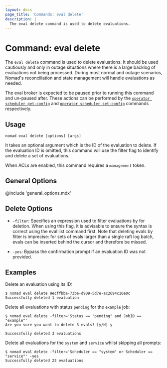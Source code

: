 ```yaml
---
layout: docs
page_title: 'Commands: eval delete'
description: |
  The eval delete command is used to delete evaluations.
---
```


# Command: eval delete

The `eval delete` command is used to delete evaluations. It should be used
cautiously and only in outage situations where there is a large backlog of
evaluations not being processed. During most normal and outage scenarios,
Nomad's reconciliation and state management will handle evaluations as needed.

The eval broker is expected to be paused prior to running this command and
un-paused after. These actions can be performed by the
[`operator scheduler get-config`][scheduler_get_config]
and [`operator scheduler set-config`][scheduler_set_config] commands respectively.

## Usage

```plaintext
nomad eval delete [options] [args]
```

It takes an optional argument which is the ID of the evaluation to delete. If
the evaluation ID is omitted, this command will use the filter flag to identify
and delete a set of evaluations.

When ACLs are enabled, this command requires a `management` token.

## General Options

@include 'general_options.mdx'

## Delete Options

- `-filter`: Specifies an expression used to filter evaluations by for
  deletion. When using this flag, it is advisable to ensure the syntax is
  correct using the eval list command first. Note that deleting evals by filter
  is imprecise: for sets of evals larger than a single raft log batch, evals can
  be inserted behind the cursor and therefore be missed.

- `-yes`: Bypass the confirmation prompt if an evaluation ID was not provided.

## Examples

Delete an evaluation using its ID:

```shell-session
$ nomad eval delete 9ecffbba-73be-d909-5d7e-ac2694c10e0c
Successfully deleted 1 evaluation
```

Delete all evaluations with status `pending` for the `example` job:

```shell-session
$ nomad eval delete -filter='Status == "pending" and JobID == "example"'
Are you sure you want to delete 3 evals? [y/N] y

Successfully deleted 3 evaluations
```

Delete all evaluations for the `system` and `service` whilst skipping all
prompts:

```shell-session
$ nomad eval delete -filter='Scheduler == "system" or Scheduler == "service"' -yes
Successfully deleted 23 evaluations
```

[scheduler_get_config]: /nomad/commands/operator/scheduler/get-config
[scheduler_set_config]: /nomad/commands/operator/scheduler/set-config
